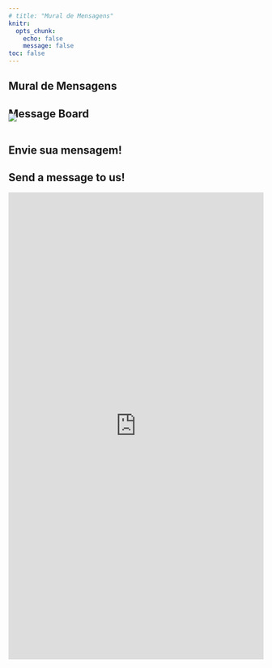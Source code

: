 ```yaml
---
# title: "Mural de Mensagens"
knitr:
  opts_chunk: 
    echo: false
    message: false
toc: false
---
```


::: {.content-visible when-profile="portugues"}
# Mural de Mensagens
:::


::: {.content-visible when-profile="english"}
# Message Board {#mm2}
:::

![](images/floral.jpg){.nolightbox fig-align="center" style="margin-top: -30px;"}


<div id="message-board" class="grid">


</div>



<script>

async function fetchCSVData(url) {
    const response = await fetch(url);
    const text = await response.text();
    const data = text.split('\n').slice(1).map(row => {
        const columns = row.split(',');
        return {
            username: columns[1].trim(),
            message: columns[3].trim(),
        };
    });

    return data;
}

function createMessageElement(messageData) {
    const messageElement = document.createElement('div');
    
    messageElement.classList.add('g-col-12');
    messageElement.classList.add('g-col-md-6');
    
    const innerDiv = document.createElement('div');
    innerDiv.classList.add('message');
    messageElement.appendChild(innerDiv);

    const usernameElement = document.createElement('span');
    usernameElement.classList.add('username');
    usernameElement.textContent = messageData.username;
    innerDiv.appendChild(usernameElement);

    const messageContentElement = document.createElement('p');
    messageContentElement.textContent = messageData.message;
    innerDiv.appendChild(messageContentElement);

    return messageElement;
}

async function initMessageBoard() {
    const csvUrl = 'https://docs.google.com/spreadsheets/d/e/2PACX-1vRWFesiPBWEnJDi61t0DR-m8emzaUgh1GPE031f6G4abji_Qg8UcPLIH980CUUQTtF6gpFtfNfHXJSP/pub?gid=1975612460&single=true&output=csv';
    const messages = await fetchCSVData(csvUrl);

    const messageBoard = document.getElementById('message-board');
    messages.forEach(message => {
        const messageElement = createMessageElement(message);
        messageBoard.appendChild(messageElement);
    });
}

initMessageBoard();


</script>






::: {.content-visible when-profile="portugues"}
## Envie sua mensagem!
:::


::: {.content-visible when-profile="english"}
## Send a message to us! 
:::

<iframe src="https://docs.google.com/forms/d/e/1FAIpQLScKZS2MiLQKVJvapOrgXqCi4KLYcw6R5pHR63uOftphTFJeEg/viewform?embedded=true" width="100%" height="924" frameborder="0" marginheight="0" marginwidth="0">Carregando…</iframe>

